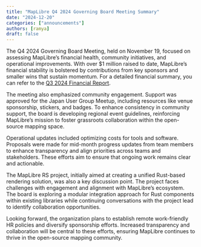 ```yaml
---
title: "MapLibre Q4 2024 Governing Board Meeting Summary"
date: "2024-12-20"
categories: ["announcements"]
authors: [ramya]
draft: false
---
```


The Q4 2024 Governing Board Meeting, held on November 19, focused on assessing MapLibre’s financial health, community initiatives, and operational improvements. With over $1 million raised to date, MapLibre’s financial stability is bolstered by contributions from key sponsors and smaller wins that sustain momentum. For a detailed financial summary, you can refer to the [Q3 2024 Financial Report](http://maplibre.org/about/reports/Financial-Report-Q4-2023.pdf).

The meeting also emphasized community engagement. Support was approved for the Japan User Group Meetup, including resources like venue sponsorship, stickers, and badges. To enhance consistency in community support, the board is developing regional event guidelines, reinforcing MapLibre’s mission to foster grassroots collaboration within the open-source mapping space.
    
Operational updates included optimizing costs for tools and software. Proposals were made for mid-month progress updates from team members to enhance transparency and align priorities across teams and stakeholders. These efforts aim to ensure that ongoing work remains clear and actionable.

The MapLibre RS project, initially aimed at creating a unified Rust-based rendering solution, was also a key discussion point. The project faces challenges with engagement and alignment with MapLibre’s ecosystem. The board is exploring a modular integration approach for Rust components within existing libraries while continuing conversations with the project lead to identify collaboration opportunities.

Looking forward, the organization plans to establish remote work-friendly HR policies and diversify sponsorship efforts. Increased transparency and collaboration will be central to these efforts, ensuring MapLibre continues to thrive in the open-source mapping community.
